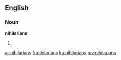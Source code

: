 ==English==

===Noun===
'''nihilarians'''

# {{plural of|[[nihilarian]]}}

[[ar:nihilarians]]
[[fr:nihilarians]]
[[ku:nihilarians]]
[[my:nihilarians]]